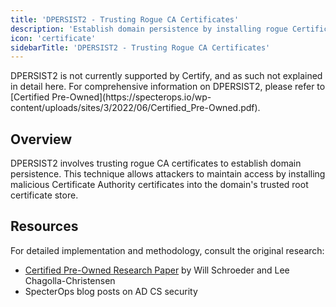 ```yaml
---
title: 'DPERSIST2 - Trusting Rogue CA Certificates'
description: 'Establish domain persistence by installing rogue Certificate Authority certificates into the domain trusted root store.'
icon: 'certificate'
sidebarTitle: 'DPERSIST2 - Trusting Rogue CA Certificates'
---
```


<Warning>
DPERSIST2 is not currently supported by Certify, and as such not explained in detail here.
</Warning>

<Info>
For comprehensive information on DPERSIST2, please refer to [Certified Pre-Owned](https://specterops.io/wp-content/uploads/sites/3/2022/06/Certified_Pre-Owned.pdf).
</Info>

## Overview

DPERSIST2 involves trusting rogue CA certificates to establish domain persistence. This technique allows attackers to maintain access by installing malicious Certificate Authority certificates into the domain's trusted root certificate store.

## Resources

For detailed implementation and methodology, consult the original research:

- [Certified Pre-Owned Research Paper](https://specterops.io/wp-content/uploads/sites/3/2022/06/Certified_Pre-Owned.pdf) by Will Schroeder and Lee Chagolla-Christensen
- SpecterOps blog posts on AD CS security